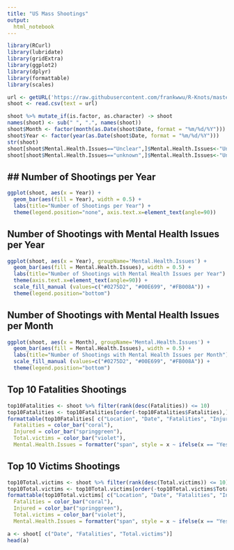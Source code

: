 ```yaml
---
title: "US Mass Shootings"
output: 
  html_notebook
---
```



```r
library(RCurl)
library(lubridate)
library(gridExtra)
library(ggplot2)
library(dplyr)
library(formattable)
library(scales)
```

```r
url <- getURL('https://raw.githubusercontent.com/frankwwu/R-Knots/master/US%20Mass%20Shootings/Mass%20Shootings%20Dataset%20Ver%202.csv')
shoot <- read.csv(text = url) 
```


```r
shoot %>% mutate_if(is.factor, as.character) -> shoot
names(shoot) <- sub(" ", ".", names(shoot))
shoot$Month <- factor(month(as.Date(shoot$Date, format = "%m/%d/%Y")))
shoot$Year <- factor(year(as.Date(shoot$Date, format = "%m/%d/%Y")))
str(shoot)
shoot[shoot$Mental.Health.Issues=="Unclear",]$Mental.Health.Issues<-"Unknown"
shoot[shoot$Mental.Health.Issues=="unknown",]$Mental.Health.Issues<-"Unknown"
```

## ## Number of Shootings per Year

```r
ggplot(shoot, aes(x = Year)) + 
  geom_bar(aes(fill = Year), width = 0.5) +
  labs(title="Number of Shootings per Year") + 
  theme(legend.position="none", axis.text.x=element_text(angle=90))
```

## Number of Shootings with Mental Health Issues per Year

```r
ggplot(shoot, aes(x = Year), groupName='Mental.Health.Issues') + 
  geom_bar(aes(fill = Mental.Health.Issues), width = 0.5) +
  labs(title="Number of Shootings with Mental Health Issues per Year") + 
  theme(axis.text.x=element_text(angle=90)) +
  scale_fill_manual (values=c("#0275D2", "#00E699", "#FB008A")) +
  theme(legend.position="bottom")
```

## Number of Shootings with Mental Health Issues per Month

```r
ggplot(shoot, aes(x = Month), groupName='Mental.Health.Issues') + 
  geom_bar(aes(fill = Mental.Health.Issues), width = 0.5) +
  labs(title="Number of Shootings with Mental Health Issues per Month") +
  scale_fill_manual (values=c("#0275D2", "#00E699", "#FB008A")) +
  theme(legend.position="bottom")
```


## Top 10 Fatalities Shootings

```r
top10Fatalities <- shoot %>% filter(rank(desc(Fatalities)) <= 10)
top10Fatalities <- top10Fatalities[order(-top10Fatalities$Fatalities),]
formattable(top10Fatalities[ c("Location", "Date", "Fatalities", "Injured", "Total.victims", "Mental.Health.Issues")], list(
  Fatalities = color_bar("coral"),
  Injured = color_bar("springgreen"),
  Total.victims = color_bar("violet"),
  Mental.Health.Issues = formatter("span", style = x ~ ifelse(x == "Yes", style(color = "red", font.weight = "bold"), NA))))
```


## Top 10 Victims Shootings

```r
top10Total.victims <- shoot %>% filter(rank(desc(Total.victims)) <= 10)
top10Total.victims <- top10Total.victims[order(-top10Total.victims$Total.victim),]
formattable(top10Total.victims[ c("Location", "Date", "Fatalities", "Injured", "Total.victims", "Mental.Health.Issues")], list(
  Fatalities = color_bar("coral"),
  Injured = color_bar("springgreen"),
  Total.victims = color_bar("violet"),
  Mental.Health.Issues = formatter("span", style = x ~ ifelse(x == "Yes", style(color = "red", font.weight = "bold"), NA))))
```

```r
a <- shoot[ c("Date", "Fatalities", "Total.victims")]
head(a)
```

